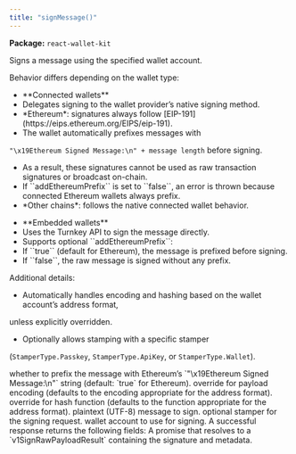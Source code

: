 ```yaml
---
title: "signMessage()"
---
```



<p><strong>Package:</strong> <code>react-wallet-kit</code></p>

<H3Bordered text="Overview" />

Signs a message using the specified wallet account.

Behavior differs depending on the wallet type:

<ul>
  <li>**Connected wallets**</li>
  <li>Delegates signing to the wallet provider’s native signing method.</li>
  <li>*Ethereum*: signatures always follow [EIP-191](https://eips.ethereum.org/EIPS/eip-191).</li>
  <li>The wallet automatically prefixes messages with</li>
</ul>

``"\x19Ethereum Signed Message:\n" + message length`` before signing.

<ul>
  <li>As a result, these signatures cannot be used as raw transaction signatures or broadcast on-chain.</li>
  <li>If ``addEthereumPrefix`` is set to ``false``, an error is thrown because connected Ethereum wallets always prefix.</li>
  <li>*Other chains*: follows the native connected wallet behavior.</li>
</ul>

<ul>
  <li>**Embedded wallets**</li>
  <li>Uses the Turnkey API to sign the message directly.</li>
  <li>Supports optional ``addEthereumPrefix``:</li>
  <li>If ``true`` (default for Ethereum), the message is prefixed before signing.</li>
  <li>If ``false``, the raw message is signed without any prefix.</li>
</ul>

Additional details:

<ul>
  <li>Automatically handles encoding and hashing based on the wallet account’s address format,</li>
</ul>

unless explicitly overridden.

<ul>
  <li>Optionally allows stamping with a specific stamper</li>
</ul>

(``StamperType.Passkey``, ``StamperType.ApiKey``, or ``StamperType.Wallet``).

<H3Bordered text="Parameters" />

<ParamField body="params" type='SignMessageParams' required={true} >
  <Expandable title="params details">
    <NestedParam parentKey="params" childKey="addEthereumPrefix" type='boolean' required={false}>
whether to prefix the message with Ethereum’s
  `"\x19Ethereum Signed Message:\n"` string (default: `true` for Ethereum).
</NestedParam>
    <NestedParam parentKey="params" childKey="encoding" type='v1PayloadEncoding' required={false}>
override for payload encoding (defaults to the encoding appropriate for the address format).
</NestedParam>
    <NestedParam parentKey="params" childKey="hashFunction" type='v1HashFunction' required={false}>
override for hash function (defaults to the function appropriate for the address format).
</NestedParam>
    <NestedParam parentKey="params" childKey="message" type='string' required={true}>
plaintext (UTF-8) message to sign.
</NestedParam>
    <NestedParam parentKey="params" childKey="stampWith" type='StamperType' required={false}>
optional stamper for the signing request.
</NestedParam>
    <NestedParam parentKey="params" childKey="walletAccount" type='WalletAccount' required={true}>
wallet account to use for signing.
</NestedParam>
  </Expandable>
</ParamField>

<H3Bordered text="Response" />
A successful response returns the following fields:

<ResponseField name="returns" type="v1SignRawPayloadResult" required={true}>
  A promise that resolves to a `v1SignRawPayloadResult` containing the signature and metadata.
</ResponseField>
